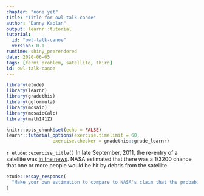 ```yaml
---
chapter: "none yet"
title: "Title for owl-talk-canoe"
author: "Danny Kaplan"
output: learnr::tutorial
tutorial:
  id: "owl-talk-canoe"
  version: 0.1
runtime: shiny_prerendered
date: 2020-06-05 
tags: [fermi problem, satellite, third]
id: owl-talk-canoe
---
```


```r
library(etude)
library(learnr)
library(gradethis)
library(ggformula)
library(mosaic)
library(mosaicCalc)
library(math141Z)

knitr::opts_chunk$set(echo = FALSE)
learnr::tutorial_options(exercise.timelimit = 60, 
                 exercise.checker = gradethis::grade_learnr)
```


`r etude::exercise_title()` In late September, 2011, the re-entry of a satellite was [in the news](http://www.nytimes.com/2011/09/23/science/space/23satellite.html?_r=1&scp=3&sq=nasa%203200%20satellite&st=cse). NASA estimated that there was a 1/3200 chance that one or more people would be hit by debris from the satellite.

```r
etude::essay_response(
  "Make your own estimation to compare to NASA's claim that the probability is 1/3200. Make sure to explain the logic behind your estimate and give rough numerical values for each of the parameters that enter in to the problem. The spirit of your answer should be to give a probability that would be no more than 10 times the actual probability (whatever that is) and no less than one-tenth the actual probability."
)
```



